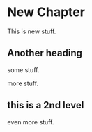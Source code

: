 # New Chapter

This is new stuff.

## Another heading

some stuff.

more stuff.

## this is a 2nd level

even more stuff.

